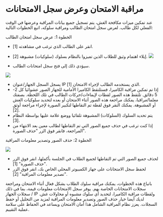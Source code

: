 
# مراقبة الامتحان وعرض سجل الامتحانات 

 عند تمكين ميزات مكافحة الغش، يتم تسجيل جميع بيانات المراقبة وعرضها في الوقت الفعلي لكل طالب. لعرض سجل امتحان الطالب ومراقبة سلوكه، اتبع الخطوات التالية: 

 الخطوة 1: عرض سجل امتحان الطالب 

 - انقر على الطالب الذي ترغب في مشاهدته [1]. 
 - إيلاء اهتمام وثيق للطلاب الذين تميزوا بالنظام بسلوك (سلوكيات) مشبوهة [2]. 
 ![]( /Img/utest/teacher/proctoring05.png) 

 - سيؤدي ذلك إلى فتح سجل امتحانات الطالب. 

 ![]( /Img/utest/teacher/proctoring06.png) 

 - يسجل السجل الجهاز/عنوان IP الذي يستخدمه الطالب لإجراء الامتحان [1]. 
 - إذا تم تمكين مراقبة الكاميرا، فستلتقط الكاميرا الأمامية للجهاز الصور عشوائيا كل 2-5 دقائق. تلتقط هذه الصور لقطات لإيماءات/حركات الطالب في تلك اللحظة. بصفتك معلما/مراقبا، يمكنك مراجعة هذه الصور أثناء الامتحان أو بعده لتحديد سلوكيات الغش أو المشبوهة. يمكنك النقر فوق لقطة تم التقاطها لتكبير الصورة لإجراء مراجعة أوثق [2]. 
 - يتم تحديد السلوك (السلوكات) المشبوهة تلقائيا ووضع علامة عليها بواسطة النظام [3]. 
 - إذا كنت ترغب في حذف جميع الصور التي تم التقاطها لطالب معين بعد الانتهاء من المراجعة، فانقر فوق الزر "حذف الصورة". 

 الخطوة 2: حذف الصور وتصدير معلومات المراقبة 

 ![]( /Img/utest/teacher/proctoring07.png) 

 - لحذف جميع الصور التي تم التقاطها لجميع الطلاب في الجلسة بأكملها، انقر فوق الزر "حذف الصورة" [1]. 
 - لحفظ سجل الامتحانات على جهاز الكمبيوتر المحلي الخاص بك، انقر فوق الزر "تصدير معلومات المراقبة" [2]. 

 باتباع هذه الخطوات، يمكنك مراقبة سلوك الطلاب بشكل فعال أثناء الامتحان ومراجعة سجلات الامتحانات الخاصة بهم. يوفر سجل الامتحانات معلومات قيمة، بما في ذلك سجلات الجهاز / IP ولقطات مراقبة الكاميرا، لتحديد أي سلوك مشبوه أو محاولات غش. لديك أيضا خيار حذف الصور وتصدير معلومات المراقبة لمزيد من التحليل أو حفظ السجلات. يعزز نظام المراقبة الشامل هذا أمان الامتحان ويساعد في الحفاظ على سلامة عملية التقييم.
